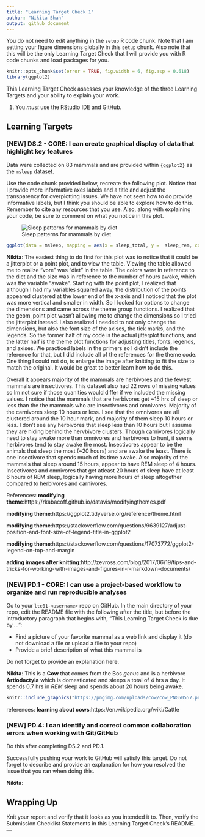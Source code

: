 ```yaml
---
title: "Learning Target Check 1"
author: "Nikita Shah"
output: github_document
---
```


You do not need to edit anything in the `setup` R code chunk.
Note that I am setting your figure dimensions globally in this `setup` chunk.
Also note that this will be the only Learning Target Check that I will provide you with R code chunks and load packages for you.

```r
knitr::opts_chunk$set(error = TRUE, fig.width = 6, fig.asp = 0.618)
library(ggplot2)
```

This Learning Target Check assesses your knowledge of the three Learning Targets and your ability to explain your work.

1. You *must* use the RStudio IDE and GitHub.

## Learning Targets

### [NEW] DS.2 - CORE: I can create graphical display of data that highlight key features

Data were collected on 83 mammals and are provided within `{ggplot2}` as the `msleep` dataset.

Use the code chunk provided below, recreate the following plot.
Notice that I provide more informative axes labels and a title and adjust the transparency for overplotting issues.
We have not seen how to do provide informative labels, but I think you should be able to explore how to do this.
Remember to cite any resources that you use.
Also, along with explaining your code, be sure to comment on what you notice in this plot.

![Sleep patterns for mammals by diet](img/sleep_plot.png)

```r
ggplot(data = msleep, mapping = aes(x = sleep_total, y =  sleep_rem, color=vore, size=awake))+ geom_jitter(position=position_jitter(width = 0.001, height =0.01),alpha=.5) + theme(legend.text = element_text(size=4, vjust=0.5)) + theme(legend.title = element_text(size=6, vjust=3)) + theme(legend.margin=margin(t = 0, unit='cm'))+ theme(plot.margin = unit(c(.5,4,1,2), "cm")) + theme(plot.title=element_text(size=7, vjust=0)) + theme(axis.title.y=element_text(size=7, angle=90, vjust=-0.5)) + theme(axis.title.x=element_text(size=7,vjust=.9)) + theme(axis.text.y= element_text(size = 5)) + theme(axis.text.x= element_text(size = 5)) + labs(title="Sleep patterns for mammals by diet", x= "Total amount of sleep", y="Amount of rapid eye movement sleep",color = "Diet", size = "Amount of time spent awake")
```



**Nikita**: The easiest thing to do first for this plot was to notice that it could be a jitterplot or a point plot, and to view the table.  Viewing the table allowed me to realize "vore" was "diet" in the table.  The colors were in reference to the diet and the size was in reference to the number of hours awake, which was the variable "awake".  Starting with the point plot, I realized that although I had my variables squared away, the distribution of the points appeared clustered at the lower end of the x-axis and I noticed that the plot was more vertical and smaller in width.  So I looked for options to change the dimensions and came across the theme group functions. I realized that the geom_point plot wasn't allowing me to change the dimensions so I tried the jitterplot instead. I also realized I needed to not only change the dimensions, but also the font size of the axises, the tick marks, and the legends.  So the former half of my code is the actual jitterplot functions, and the latter half is the theme plot functions for adjusting titles, fonts, legends, and axises.  We practiced labels in the primers so I didn't include the reference for that, but I did include all of the references for the theme code.  One thing I could not do, is enlarge the image after knitting to fit the size to match the original.  It would be great to better learn how to do this.

Overall it appears majority of the mammals are herbivores and the fewest mammals are insectivores. This dataset also had 22 rows of missing values so Im not sure if those quanities would differ if we included the missing values. I notice that the mammals that are herbivores get ~15 hrs of sleep or less than the the mammals who are insectivores and omnivores.   Majority of the carnivores sleep 10 hours or less.  I see that the omnivores are all clustered around the 10 hour mark, and majority of them sleep 10 hours or less.  I don't see any herbivores that sleep less than 10 hours but I assume they are hiding behind the hervbivore clusters. Though carnivores logically need to stay awake more than omnivores and herbivores to hunt, it seems herbivores tend to stay awake the most.  Insectivores appear to be the animals that sleep the most (~20 hours) and are awake the least.  There is one insectivore that spends much of its time awake.  Also majority of the mammals that sleep around 15 hours, appear to have REM sleep of 4 hours. Insectivores and omnivores that get atleast 20 hours of sleep have at least 6 hours of REM sleep, logically having more hours of sleep altogether compared to herbivores and carnivores.

References: 
**modifying theme**:https://rkabacoff.github.io/datavis/modifyingthemes.pdf

**modifying theme**:https://ggplot2.tidyverse.org/reference/theme.html

**modifying theme**:https://stackoverflow.com/questions/9639127/adjust-position-and-font-size-of-legend-title-in-ggplot2

**modifying theme**:https://stackoverflow.com/questions/17073772/ggplot2-legend-on-top-and-margin

**adding images after knitting**:http://zevross.com/blog/2017/06/19/tips-and-tricks-for-working-with-images-and-figures-in-r-markdown-documents/


### [NEW] PD.1 - CORE: I can use a project-based workflow to organize and run reproducible analyses

Go to your `ltc01-<username>` repo on GitHub.
In the main directory of your repo, edit the README file with the following after the title, but before the introductory paragraph that begins with, "This Learning Target Check is due by ...":

- Find a picture of your favorite mammal as a web link and display it (do not download a file or upload a file to your repo)
- Provide a brief description of what this mammal is

Do not forget to provide an explanation here.

**Nikita**: This is a **Cow** that comes from the Bos *genus* and is a herbivore 	**Artiodactyla** which is domesticated and sleeps a total of 4 hrs a day.  It spends 0.7 hrs in *REM* sleep and spends about 20 hours being awake.
```r
knitr::include_graphics("https://pngimg.com/uploads/cow/cow_PNG50557.png")
```
references: **learning about cows**:https://en.wikipedia.org/wiki/Cattle

### [NEW] PD.4: I can identify and correct common collaboration errors when working with Git/GitHub

Do this after completing DS.2 and PD.1.

Successfully pushing your work to GitHub will satisfy this target.
Do not forget to describe and provide an explanation for how you resolved the issue that you ran when doing this.

**Nikita**:


## Wrapping Up

Knit your report and verify that it looks as you intended it to. Then, verify the Submission Checklist Statements in this Learning Target Check's README.---